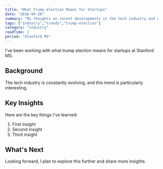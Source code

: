 ```yaml
---
title: "What Trump election Means for Startups"
date: "2016-04-20"
summary: "My thoughts on recent developments in the tech industry and what they mean for developers."
tags: ["industry","trends","trump-election"]
category: "industry"
readTime: 1
period: "Stanford MS"
---
```


I've been working with what trump election means for startups at Stanford MS.

## Background

The tech industry is constantly evolving, and this trend is particularly interesting.

## Key Insights

Here are the key things I've learned:

1. First insight
2. Second insight
3. Third insight

## What's Next

Looking forward, I plan to explore this further and share more insights.

